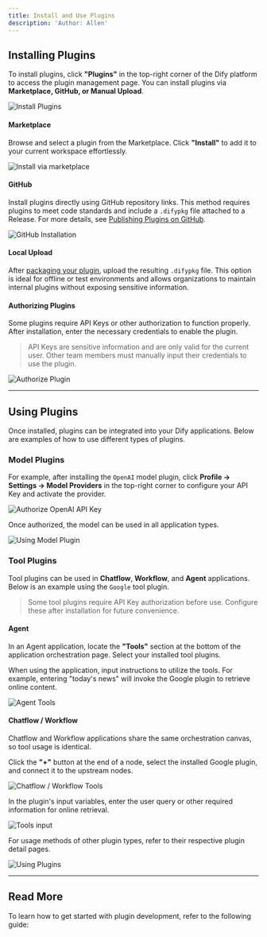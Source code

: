 ```yaml
---
title: Install and Use Plugins
description: 'Author: Allen'
---
```


## Installing Plugins

To install plugins, click **"Plugins"** in the top-right corner of the Dify platform to access the plugin management page. You can install plugins via **Marketplace, GitHub, or Manual Upload**.

![Install Plugins](https://assets-docs.dify.ai/2025/01/a56c40245090d9252557dcc6f4064a14.png)

#### Marketplace

Browse and select a plugin from the Marketplace. Click **"Install"** to add it to your current workspace effortlessly.

![Install via marketplace](https://assets-docs.dify.ai/2025/01/6ae8b661b7fa01b228a954d00ef552f3.png)

#### GitHub

Install plugins directly using GitHub repository links. This method requires plugins to meet code standards and include a `.difypkg` file attached to a Release. For more details, see [Publishing Plugins on GitHub](/en/plugins/publish-plugins/publish-plugin-on-personal-github-repo).

![GitHub Installation](https://assets-docs.dify.ai/2025/01/4026a12a915e3fe9bd057d8827acfdce.png)

#### Local Upload

After [packaging your plugin](/en/plugins/publish-plugins/package-plugin-file-and-publish), upload the resulting `.difypkg` file. This option is ideal for offline or test environments and allows organizations to maintain internal plugins without exposing sensitive information.

#### Authorizing Plugins

Some plugins require API Keys or other authorization to function properly. After installation, enter the necessary credentials to enable the plugin.

> API Keys are sensitive information and are only valid for the current user. Other team members must manually input their credentials to use the plugin.

![Authorize Plugin](https://assets-docs.dify.ai/2024/11/972de4c9fa00f792a1ab734b080aafdc.png)

***

## Using Plugins

Once installed, plugins can be integrated into your Dify applications. Below are examples of how to use different types of plugins.

### Model Plugins

For example, after installing the `OpenAI` model plugin, click **Profile → Settings → Model Providers** in the top-right corner to configure your API Key and activate the provider.

![Authorize OpenAI API Key](https://assets-docs.dify.ai/2025/01/3bf32d49975931e5924baa749aa7812f.png)

Once authorized, the model can be used in all application types.

![Using Model Plugin](https://assets-docs.dify.ai/2024/12/4a38b1ea534ca68515839c518c250d2f.png)

### Tool Plugins

Tool plugins can be used in **Chatflow**, **Workflow**, and **Agent** applications. Below is an example using the `Google` tool plugin.

> Some tool plugins require API Key authorization before use. Configure these after installation for future convenience.

#### Agent

In an Agent application, locate the **"Tools"** section at the bottom of the application orchestration page. Select your installed tool plugins.

When using the application, input instructions to utilize the tools. For example, entering "today's news" will invoke the Google plugin to retrieve online content.

![Agent Tools](https://assets-docs.dify.ai/2024/12/78f833811cb0c3d5cbbb1a941cffc769.png)

#### Chatflow / Workflow

Chatflow and Workflow applications share the same orchestration canvas, so tool usage is identical.

Click the **"+"** button at the end of a node, select the installed Google plugin, and connect it to the upstream nodes.

![Chatflow / Workflow Tools](https://assets-docs.dify.ai/2024/12/7e7bcf1f9e3acf72c6917ea9de4e4613.png)

In the plugin's input variables, enter the user query or other required information for online retrieval.

![Tools input](https://assets-docs.dify.ai/2024/12/a67c4cffd8fdf33297d462b2e6d01d27.png)

For usage methods of other plugin types, refer to their respective plugin detail pages.

![Using Plugins](https://assets-docs.dify.ai/2025/01/9d826302637638f705a94f73bd653958.png)

***

## Read More

To learn how to get started with plugin development, refer to the following guide:

<Card title="Develop Plugins" icon="link" href="/en/plugins/quick-start/develop-plugins">
</Card>
